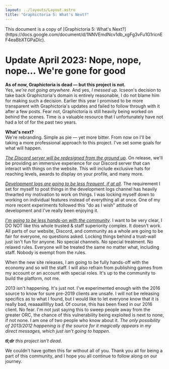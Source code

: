 ```yaml
---
layout: ../layouts/Layout.astro
title: "Graphictoria 5: What's Next?"
---
```



<div class="notification">
	This document is a copy of [Graphictoria 5: What's
	Next?](https://docs.google.com/document/d/1NNVEmdNcv1db_xgFg3vFu1G1ricnEF4eaBbXTGPaDlc).
</div>

# Update April 2023: Nope, nope, nope... We're gone for good

**As of now, Graphictoria is dead — but this project is not.**  
Yes, _we're not going anywhere_. And yes, _I messed up_. Icseon's decision to take back Graphictoria's domain is entirely reasonable, I do not blame him for making such a decision. Earlier this year I promised to be more transparent with Graphictoria's updates and failed to follow through with it after a few posts. Fear not, Graphictoria is still heavily being worked on behind the scenes. Time is a valuable resource that I unfortunately have not had a lot of for the past two years.

**What's next?**  
We're rebranding. Simple as pie — yet more bitter. From now on I'll be taking a more professional approach to this project. I've set some goals for what will happen.

<ins>*The Discord server will be redesigned from the ground up*</ins>. On
release, we'll be providing an immersive experience for our Discord server that
can interact with things on the website. This will include exclusive hats for
reaching levels, awards to display on your profile, and many more.

<ins>*Development logs are going to be less frequent, if at all*</ins>. The
requirement I set for myself to post things in the development logs channel has
heavily thwarted my motivation to work on things. I was locking myself down to
working on individual features instead of everything all at once. One of my more
recent experiments followed this "do as I wish" attitude of development and I've
really been enjoying it.

<ins>*I'm going to be less hands-on with the community*</ins>. I want to be very
clear, I DO NOT like this whole trusted & staff superiority complex. It doesn't
work. All parts of our website, Discord, and community as a whole are going to
be fair for everyone, no questions asked. Locking things behind a trust-wall
just isn't fun for anyone. No special channels. No special treatment. No relaxed
rules. Everyone will be treated the same no matter what, including staff. Nobody
is exempt from the rules.

When the new site releases, I am going to be fully hands-off with the economy and so will the staff. I will also refrain from publishing games from my account or an account with special roles. It's up to the community to build the platform, not me.

2013 isn't happening. It's just not. I've experimented enough with the 2016 source to know for sure pre-2019 clients are unsafe. I will not be releasing specifics as to what I found, but I would like to let everyone know that it is really bad, reaaaallllllyy bad. Of course, this has been fixed in our 2016 client. No fear. I'm not just saying this to sweep people away from the greater ORC, the chance of this vulnerability being exploited is next to none, if not none. I am one of two people who know about it. _The only possibility of 2013/2012 happening is if the source for it magically appears in my direct messages, which just isn't going to happen._

_**tl;dr** this project isn't dead._

We couldn't have gotten this far without all of you. Thank you all for being a part of this community, and I hope you all continue to follow along on our journey.
